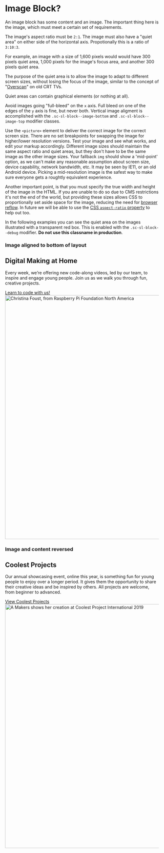 
<Meta title="Layouts|Image Block?" />

# Image Block?

An image block has some content and an image. The important thing here is the image, which must meet a certain set of requirements.

The image's aspect ratio must be `2:1`. The image must also have a "quiet area" on either side of the horizontal axis. Propotionally this is a ratio of `3:10:3`.

For example, an image with a size of 1,600 pixels would would have 300 pixels quiet area, 1,000 pixels for the image's focus area, and another 300 pixels quiet area.

The purpose of the quiet area is to allow the image to adapt to different screen sizes, without losing the focus of the image, similar to the concept of "[Overscan](https://en.wikipedia.org/wiki/Overscan)" on old CRT TVs.

Quiet areas can contain graphical elements (or nothing at all).

Avoid images going "full-bleed" on the `x` axis. Full bleed on one of the edges of the `y` axis is fine, but never both. Vertical image aligment is accomplished with the `.sc-sl-block--image-bottom` and `.sc-sl-block--image-top` modifier classes.

Use the `<picture>` element to deliver the correct image for the correct screen size. There are no set breakpoints for swapping the image for higher/lower resolution versions. Test your image and see what works, and edit your markup accordingly. Different image sizes should maintain the same aspect ratio and quiet areas, but they don't have to be the same image as the other image sizes. Your fallback `img` should show a 'mid-point' option, as we can't make any reasonable assumption about screen size, device capability, network bandwidth, etc. It may be seen by IE11, or an old Android device. Picking a mid-resolution image is the safest way to make sure everyone gets a roughtly equivalent experience.

Another important point, is that you must specify the true width and height of the image in the HTML. If you are unable to do so due to CMS restrictions it's not the end of the world, but providing these sizes allows CSS to proportionally set aside space for the image, reducing the need for [browser reflow](https://developers.google.com/speed/docs/insights/browser-reflow). In future we will be able to use the [CSS `aspect-ratio` property](https://developer.mozilla.org/en-US/docs/Web/CSS/aspect-ratio) to help out too.

In the following examples you can see the quiet area on the images illustrated with a transparent red box. This is enabled with the `.sc-sl-block--debug` modifier. **Do not use this classname in production**.

### Image aligned to bottom of layout

<Story name="Vanilla">
  <div class="sc-sl-block sc-sl-block--image-bottom" style={{backgroundColor: 'rgb(240, 248, 255)'}}>
    <div class="sc-sl-block__content">
      <h2 class="sc-rp-type-secondary-heading">
        Digital Making at Home
      </h2>
      <p>
        Every week, we’re offering new code-along videos, led by our team,
        to inspire and engage young people. Join us as we walk you through
        fun, creative projects.
      </p>
      <a class="sc-rp-button" href="#">
        Learn to code with us!
      </a>
    </div>
    <div class="sc-sl-block__figure">
      <picture class="sc-sl-block__image-container">
        <source media="(min-width: 600px)"  srcset={christinaSm} />
        <source media="(min-width: 1000px)" srcset={christinaMd} />
        <source media="(min-width: 1300px)" srcset={christinaLg} />
        <img
          alt="Christina Foust, from Raspberry Pi Foundation North America"
          class="sc-sl-block__image"
          height="800"
          src={christinaMd}
          width="1600"
        />
      </picture>
    </div>
  </div>
</Story>

### Image and content reversed

<Story name="Content Reversed">
  <div class="sc-sl-block sc-sl-block--debug sc-sl-block--reversed" style={{backgroundColor: 'rgb(255, 243, 236)'}}>
    <div class="sc-sl-block__content">
      <h2 class="sc-rp-type-secondary-heading">
        Coolest Projects
      </h2>
      <p>
        Our annual showcasing event, online this year, is something
        fun for young people to enjoy over a longer period. It gives
        them the opportunity to share their creative ideas and be
        inspired by others. All projects are welcome, from beginner
        to advanced.
      </p>
      <a class="sc-rp-button" href="#">
        View Coolest Projects
      </a>
    </div>
    <div class="sc-sl-block__figure">
      <picture class="sc-sl-block__image-container">
        <source media="(min-width: 600px)"  srcset={coolestProjectsSm} />
        <source media="(min-width: 1000px)" srcset={coolestProjectsMd} />
        <source media="(min-width: 1300px)" srcset={coolestProjectsLg} />
        <img
          alt="A Makers shows her creation at Coolest Project International 2019"
          class="sc-sl-block__image"
          height="800"
          src={coolestProjectsMd}
          width="1600"
        />
      </picture>
    </div>
  </div>
</Story>

